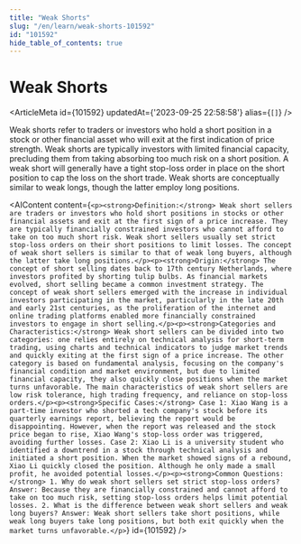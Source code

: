 ```yaml
---
title: "Weak Shorts"
slug: "/en/learn/weak-shorts-101592"
id: "101592"
hide_table_of_contents: true
---
```



# Weak Shorts

<ArticleMeta id={101592} updatedAt={'2023-09-25 22:58:58'} alias={`[]`} />
<div className='border-solid border-b border-t-0 my-4 border-[var(--ifm-color-gray-300)]' />

Weak shorts refer to traders or investors who hold a short position in a stock or other financial asset who will exit at the first indication of price strength. Weak shorts are typically investors with limited financial capacity, precluding them from taking absorbing too much risk on a short position. A weak short will generally have a tight stop-loss order in place on the short position to cap the loss on the short trade. Weak shorts are conceptually similar to weak longs, though the latter employ long positions.

<AIContent content={`<p><strong>Definition:</strong> Weak short sellers are traders or investors who hold short positions in stocks or other financial assets and exit at the first sign of a price increase. They are typically financially constrained investors who cannot afford to take on too much short risk. Weak short sellers usually set strict stop-loss orders on their short positions to limit losses. The concept of weak short sellers is similar to that of weak long buyers, although the latter take long positions.</p><p><strong>Origin:</strong> The concept of short selling dates back to 17th century Netherlands, where investors profited by shorting tulip bulbs. As financial markets evolved, short selling became a common investment strategy. The concept of weak short sellers emerged with the increase in individual investors participating in the market, particularly in the late 20th and early 21st centuries, as the proliferation of the internet and online trading platforms enabled more financially constrained investors to engage in short selling.</p><p><strong>Categories and Characteristics:</strong> Weak short sellers can be divided into two categories: one relies entirely on technical analysis for short-term trading, using charts and technical indicators to judge market trends and quickly exiting at the first sign of a price increase. The other category is based on fundamental analysis, focusing on the company's financial condition and market environment, but due to limited financial capacity, they also quickly close positions when the market turns unfavorable. The main characteristics of weak short sellers are low risk tolerance, high trading frequency, and reliance on stop-loss orders.</p><p><strong>Specific Cases:</strong> Case 1: Xiao Wang is a part-time investor who shorted a tech company's stock before its quarterly earnings report, believing the report would be disappointing. However, when the report was released and the stock price began to rise, Xiao Wang's stop-loss order was triggered, avoiding further losses. Case 2: Xiao Li is a university student who identified a downtrend in a stock through technical analysis and initiated a short position. When the market showed signs of a rebound, Xiao Li quickly closed the position. Although he only made a small profit, he avoided potential losses.</p><p><strong>Common Questions:</strong> 1. Why do weak short sellers set strict stop-loss orders? Answer: Because they are financially constrained and cannot afford to take on too much risk, setting stop-loss orders helps limit potential losses. 2. What is the difference between weak short sellers and weak long buyers? Answer: Weak short sellers take short positions, while weak long buyers take long positions, but both exit quickly when the market turns unfavorable.</p>`} id={101592} />
